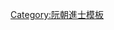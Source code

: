 {{Navbox
|name = 嗣德二十一年戊辰科庭試正副榜
|title = [[阮朝嗣德二十一年戊辰科貢士進士列表|嗣德二十一年（1868年）戊辰科庭試正副榜]]
|titlestyle = background-color:#FFD700;
|image =
|style = width:100%;text-align:center; 
|groupstyle = text-align:center; background-color:#FFD700;
|liststyle = text-align:center;
|state = {{{state<includeonly>|collapsed</includeonly>}}}

|group1 = 第二甲<br>勅賜進士出身<br>共1名
|list1 = '''[[武洳|武　洳]]'''

|group2 = 第三甲<br>勅賜同進士出身<br>共3名
|list2 = [[裴約|裴　約]] - [[楊珪 (阮朝進士)|楊　珪]] - [[阮再|阮　再]]

|group3 = 副榜<br>共12名
|list3 = [[武維洵]] - [[阮瓘|阮　瓘]] - [[阮述|阮　述]] - [[武文豹]] - [[屈惟諧]] - [[黃用賓]] - [[蘇薰|蘇　薰]] - [[潘廷運]] - [[黎慶善]] - [[黎允成]] - [[林宏|林　準]] - [[阮廷就]]

|belowstyle = text-align: center; background-color:#FFD700;
|below='''前一科：[[Template:嗣德十八年乙丑科庭試正副榜|嗣德十八年乙丑科]]　'''·'''　後一科：[[Template:嗣德二十二年己巳恩科庭試正副榜|嗣德二十二年己巳恩科]]'''<br>'''同科進士：[[Template:嗣德二十一年戊辰科武試正副榜|嗣德二十一年戊辰科武試]]'''
}}
<noinclude>[[Category:嗣德二十一年戊辰科進士| ]]
[[Category:阮朝進士模板]]</noinclude>